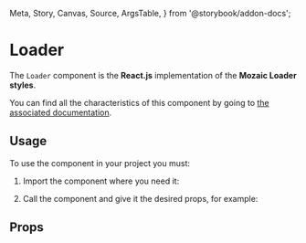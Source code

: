   Meta,
  Story,
  Canvas,
  Source,
  ArgsTable,
} from '@storybook/addon-docs';

<Meta title="Components/Loader" component={Loader} argTypes={argTypes} />

# Loader

The `Loader` component is the **React.js** implementation of the **Mozaic Loader styles**.

You can find all the characteristics of this component by going to [the associated documentation](https://mozaic.adeo.cloud/Components/Loader).

## Usage

To use the component in your project you must:

1. Import the component where you need it:

<Source
  language="javascript"
  code="import { Loader } from '@mozaic-ds/react';"
/>

2. Call the component and give it the desired props, for example:

<Canvas withSource="open">
  <Story story={Controls} />
</Canvas>


## Props

<ArgsTable of={Loader} />
